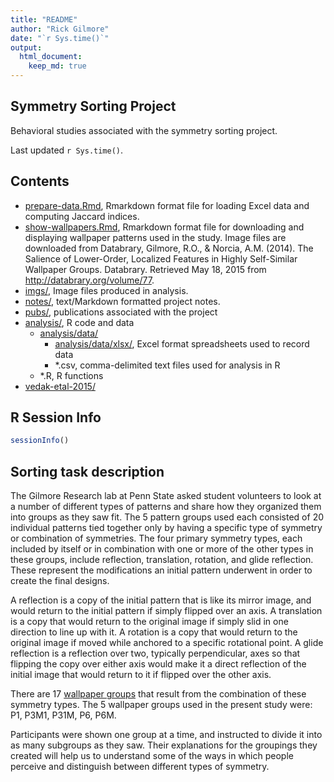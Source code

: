 ```yaml
---
title: "README"
author: "Rick Gilmore"
date: "`r Sys.time()`"
output: 
  html_document:
    keep_md: true
---
```


## Symmetry Sorting Project

Behavioral studies associated with the symmetry sorting project. 

Last updated `r Sys.time()`.

## Contents

- [prepare-data.Rmd](prepare-data.Rmd), Rmarkdown format file for loading Excel data and computing Jaccard indices.
- [show-wallpapers.Rmd](show-wallpapers.Rmd), Rmarkdown format file for downloading and displaying wallpaper patterns used in the study. Image files are downloaded from Databrary, Gilmore, R.O., & Norcia, A.M. (2014). The Salience of Lower-Order, Localized Features in Highly Self-Similar Wallpaper Groups. Databrary. Retrieved May 18, 2015 from <http://databrary.org/volume/77>.
- [imgs/](imgs), Image files produced in analysis.
- [notes/](notes), text/Markdown formatted project notes.
- [pubs/](pubs), publications associated with the project
- [analysis/](analysis/), R code and data
    - [analysis/data/](analysis/data/)
        - [analysis/data/xlsx/](analysis/data/xlsx/), Excel format spreadsheets used to record data
        - *.csv, comma-delimited text files used for analysis in R
    - *.R, R functions
- [vedak-etal-2015/](vedak-etal-2015)

## R Session Info

```r
sessionInfo()
```

## Sorting task description

The Gilmore Research lab at Penn State asked student volunteers to look at a number of different types of patterns and share how they organized them into groups as they saw fit. The 5 pattern groups used each consisted of 20 individual patterns tied together only by having a specific type of symmetry or combination of symmetries. The four primary symmetry types, each included by itself or in combination with one or more of the other types in these groups, include reflection, translation, rotation, and glide reflection. These represent the modifications an initial pattern underwent in order to create the final designs. 

A reflection is a copy of the initial pattern that is like its mirror image, and would return to the initial pattern if simply flipped over an axis. A translation is a copy that would return to the original image if simply slid in one direction to line up with it. A rotation is a copy that would return to the original image if moved while anchored to a specific rotational point. A glide reflection is a reflection over two, typically perpendicular, axes so that flipping the copy over either axis would make it a direct reflection of the initial image that would return to it if flipped over the other axis.

There are 17 [wallpaper groups](https://en.wikipedia.org/wiki/Wallpaper_group) that result from the combination of these symmetry types. The 5 wallpaper groups used in the present study were: P1, P3M1, P31M, P6, P6M.

Participants were shown one group at a time, and instructed to divide it into as many subgroups as they saw. Their explanations for the groupings they created will help us to understand some of the ways in which people perceive and distinguish between different types of symmetry.
